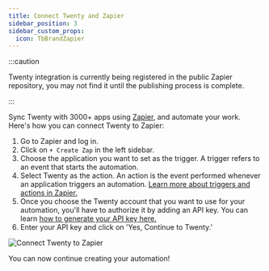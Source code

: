 ```yaml
---
title: Connect Twenty and Zapier
sidebar_position: 3
sidebar_custom_props:
  icon: TbBrandZapier
---
```


:::caution

Twenty integration is currently being registered in the public Zapier repository, you may not find it until the publishing process is complete.

:::

Sync Twenty with 3000+ apps using [Zapier](https://zapier.com/), and automate your work. Here's how you can connect Twenty to Zapier:

1. Go to Zapier and log in. 
2. Click on `+ Create Zap` in the left sidebar. 
3. Choose the application you want to set as the trigger. A trigger refers to an event that starts the automation. 
4. Select Twenty as the action. An action is the event performed whenever an application triggers an automation. [Learn more about triggers and actions in Zapier.](https://zapier.com/how-it-works)
5. Once you choose the Twenty account that you want to use for your automation, you'll have to authorize it by adding an API key. You can learn [how to generate your API key here.](user-guide/integrations/generating-api-keys.mdx)
6. Enter your API key and click on 'Yes, Continue to Twenty.'

<div style={{textAlign: 'center'}}>
    <img src="/img/user-guide/connect-zapier.png" alt="Connect Twenty to Zapier" />
</div>

You can now continue creating your automation!
